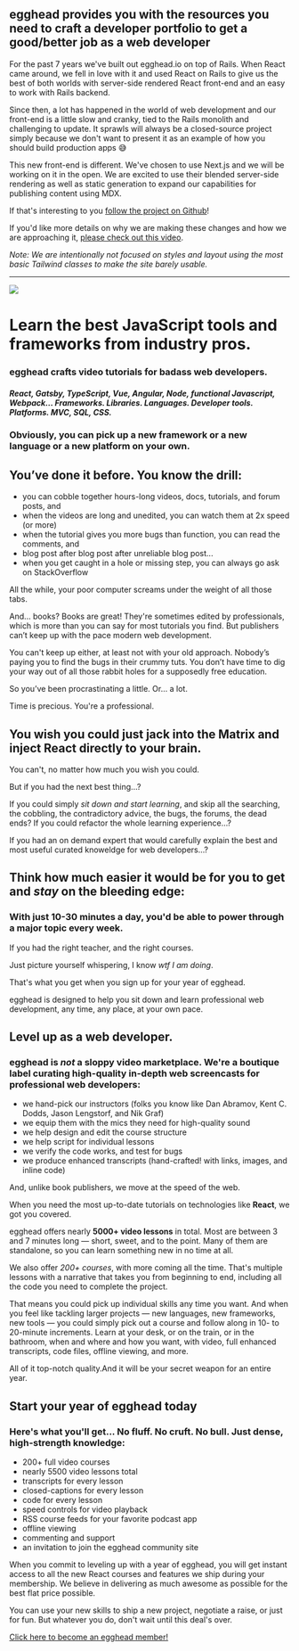## egghead provides you with the resources you need to craft a developer portfolio to get a good/better job as a web developer

For the past 7 years we've built out egghead.io on top of Rails. When React came around, we fell in love with it and used React on Rails to give us the best of both worlds with server-side rendered React front-end and an easy to work with Rails backend.

Since then, a lot has happened in the world of web development and our front-end is a little slow and cranky, tied to the Rails monolith and challenging to update. It sprawls will always be a closed-source project simply because we don't want to present it as an example of how you should build production apps 😅

This new front-end is different. We've chosen to use Next.js and we will be working on it in the open. We are excited to use their blended server-side rendering as well as static generation to expand our capabilities for publishing content using MDX.

If that's interesting to you [follow the project on Github](https://github.com/eggheadio/egghead-io-nextjs)!

If you'd like more details on why we are making these changes and how we are approaching it, [please check out this video](https://www.loom.com/share/26a31965cd6940f7a094d8210058b37f).

_Note: We are intentionally not focused on styles and layout using the most basic Tailwind classes to make the site barely usable._

---

<div className="w-12 items-center">
  <img src="/images/eggo.svg" />
</div>

# Learn the best JavaScript tools and frameworks from industry pros.

### egghead crafts video tutorials for badass web developers.

#### _React, Gatsby, TypeScript, Vue, Angular, Node, functional Javascript, Webpack… Frameworks. Libraries. Languages. Developer tools. Platforms. MVC, SQL, CSS._

### **Obviously, you can pick up a new framework or a new language or a new platform on your own.**

## You’ve done it before. You know the drill:

- you can cobble together hours-long videos, docs, tutorials, and forum posts, and
- when the videos are long and unedited, you can watch them at 2x speed (or more)
- when the tutorial gives you more bugs than function, you can read the comments, and
- blog post after blog post after unreliable blog post...
- when you get caught in a hole or missing step, you can always go ask on StackOverflow

All the while, your poor computer screams under the weight of all those tabs.

And… books? Books are great! They're sometimes edited by professionals, which is more than you can say for most tutorials you find. But publishers can’t keep up with the pace modern web development.

You can't keep up either, at least not with your old approach. Nobody’s paying you to find the bugs in their crummy tuts. You don’t have time to dig your way out of all those rabbit holes for a supposedly free education.

So you’ve been procrastinating a little. Or… a lot.

Time is precious. You're a professional.

## **You wish you could just jack into the Matrix and inject React directly to your brain.**

You can't, no matter how much you wish you could.

But if you had the next best thing…?

If you could simply *sit down and start learning*, and skip all the searching, the cobbling, the contradictory advice, the bugs, the forums, the dead ends? If you could refactor the whole learning experience…?

If you had an on demand expert that would carefully explain the best and most useful curated knoweldge for web developers...?

## **Think how much easier it would be for you to get and *stay* on the bleeding edge:**

### With just 10-30 minutes a day, you'd be able to power through a major topic every week.

If you had the right teacher, and the right courses.

Just picture yourself whispering, I know *wtf I am doing*.

That's what you get when you sign up for your year of egghead.

egghead is designed to help you sit down and learn professional web development, any time, any place, at your own pace.

## **Level up as a web developer.**

### egghead is *not* a sloppy video marketplace. We're a boutique label curating high-quality in-depth web screencasts for professional web developers:

- we hand-pick our instructors (folks you know like Dan Abramov, Kent C. Dodds, Jason Lengstorf, and Nik Graf)
- we equip them with the mics they need for high-quality sound
- we help design and edit the course structure
- we help script for individual lessons
- we verify the code works, and test for bugs
- we produce enhanced transcripts (hand-crafted! with links, images, and inline code)

And, unlike book publishers, we move at the speed of the web.

When you need the most up-to-date tutorials on technologies like **React**, we got you covered.

egghead offers nearly **5000+ video lessons** in total. Most are between 3 and 7 minutes long — short, sweet, and to the point. Many of them are standalone, so you can learn something new in no time at all.

We also offer *200+ courses*, with more coming all the time. That's multiple lessons with a narrative that takes you from beginning to end, including all the code you need to complete the project.

That means you could pick up individual skills any time you want. And when you feel like tackling larger projects — new languages, new frameworks, new tools — you could simply pick out a course and follow along in 10- to 20-minute increments. Learn at your desk, or on the train, or in the bathroom, when and where and how you want, with video, full enhanced transcripts, code files, offline viewing, and more.

All of it top-notch quality.And it will be your secret weapon for an entire year.

## **Start your year of egghead today**

### Here's what you'll get... No fluff. No cruft. No bull. Just dense, high-strength knowledge:

- 200+ full video courses
- nearly 5500 video lessons total
- transcripts for every lesson
- closed-captions for every lesson
- code for every lesson
- speed controls for video playback
- RSS course feeds for your favorite podcast app
- offline viewing
- commenting and support
- an invitation to join the egghead community site

When you commit to leveling up with a year of egghead, you will get instant access to all the new React courses and features we ship during your membership. We believe in delivering as much awesome as possible for the best flat price possible.

You can use your new skills to ship a new project, negotiate a raise, or just for fun. But whatever you do, don't wait until this deal's over.

[Click here to become an egghead member!](https://egghead.io/pricing)


